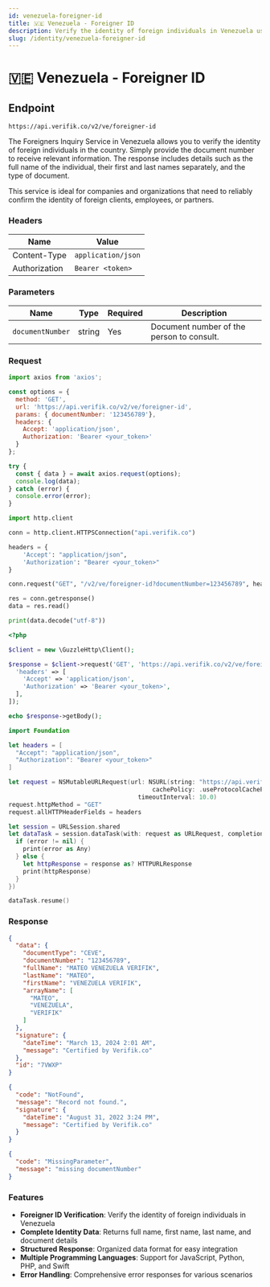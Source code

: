 ```yaml
---
id: venezuela-foreigner-id
title: 🇻🇪 Venezuela - Foreigner ID
description: Verify the identity of foreign individuals in Venezuela using their document number
slug: /identity/venezuela-foreigner-id
---
```



# 🇻🇪 Venezuela - Foreigner ID

## Endpoint

```
https://api.verifik.co/v2/ve/foreigner-id
```

The Foreigners Inquiry Service in Venezuela allows you to verify the identity of foreign individuals in the country. Simply provide the document number to receive relevant information. The response includes details such as the full name of the individual, their first and last names separately, and the type of document.

This service is ideal for companies and organizations that need to reliably confirm the identity of foreign clients, employees, or partners.

### Headers

| Name          | Value              |
| ------------- | ------------------ |
| Content-Type  | `application/json` |
| Authorization | `Bearer <token>`   |

### Parameters

| Name           | Type    | Required | Description                                    |
| -------------- | ------- | -------- | ---------------------------------------------- |
| `documentNumber` | string | Yes      | Document number of the person to consult. |

### Request

<Tabs>
  <TabItem value="javascript" label="JavaScript">

```javascript
import axios from 'axios';

const options = {
  method: 'GET',
  url: 'https://api.verifik.co/v2/ve/foreigner-id',
  params: { documentNumber: '123456789'},
  headers: {
    Accept: 'application/json',
    Authorization: 'Bearer <your_token>'
  }
};

try {
  const { data } = await axios.request(options);
  console.log(data);
} catch (error) {
  console.error(error);
}
```

  </TabItem>
  <TabItem value="python" label="Python">

```python
import http.client

conn = http.client.HTTPSConnection("api.verifik.co")

headers = {
    'Accept': "application/json",
    'Authorization': "Bearer <your_token>"
}

conn.request("GET", "/v2/ve/foreigner-id?documentNumber=123456789", headers=headers)

res = conn.getresponse()
data = res.read()

print(data.decode("utf-8"))
```

  </TabItem>
  <TabItem value="php" label="PHP">

```php
<?php

$client = new \GuzzleHttp\Client();

$response = $client->request('GET', 'https://api.verifik.co/v2/ve/foreigner-id?documentNumber=123456789', [
  'headers' => [
    'Accept' => 'application/json',
    'Authorization' => 'Bearer <your_token>',
  ],
]);

echo $response->getBody();
```

  </TabItem>
  <TabItem value="swift" label="Swift">

```swift
import Foundation

let headers = [
  "Accept": "application/json",
  "Authorization": "Bearer <your_token>"
]

let request = NSMutableURLRequest(url: NSURL(string: "https://api.verifik.co/v2/ve/foreigner-id?documentNumber=123456789")! as URL,
                                        cachePolicy: .useProtocolCachePolicy,
                                    timeoutInterval: 10.0)
request.httpMethod = "GET"
request.allHTTPHeaderFields = headers

let session = URLSession.shared
let dataTask = session.dataTask(with: request as URLRequest, completionHandler: { (data, response, error) -> Void in
  if (error != nil) {
    print(error as Any)
  } else {
    let httpResponse = response as? HTTPURLResponse
    print(httpResponse)
  }
})

dataTask.resume()
```

  </TabItem>
</Tabs>

### Response

<Tabs>
  <TabItem value="200" label="200">

```json
{
  "data": {
    "documentType": "CEVE",
    "documentNumber": "123456789",
    "fullName": "MATEO VENEZUELA VERIFIK",
    "lastName": "MATEO",
    "firstName": "VENEZUELA VERIFIK",
    "arrayName": [
      "MATEO",
      "VENEZUELA",
      "VERIFIK"
    ]
  },
  "signature": {
    "dateTime": "March 13, 2024 2:01 AM",
    "message": "Certified by Verifik.co"
  },
  "id": "7VWXP"
}
```

  </TabItem>
  <TabItem value="404" label="404">

```json
{
  "code": "NotFound",
  "message": "Record not found.",
  "signature": {
    "dateTime": "August 31, 2022 3:24 PM",
    "message": "Certified by Verifik.co"
  }
}
```

  </TabItem>
  <TabItem value="409" label="409">

```json
{
  "code": "MissingParameter",
  "message": "missing documentNumber"
}
```

  </TabItem>
</Tabs>

### Features

-   **Foreigner ID Verification**: Verify the identity of foreign individuals in Venezuela
-   **Complete Identity Data**: Returns full name, first name, last name, and document details
-   **Structured Response**: Organized data format for easy integration
-   **Multiple Programming Languages**: Support for JavaScript, Python, PHP, and Swift
-   **Error Handling**: Comprehensive error responses for various scenarios
